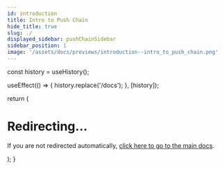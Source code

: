 ```yaml
---
id: introduction
title: Intro to Push Chain
hide_title: true
slug: ./
displayed_sidebar: pushChainSidebar
sidebar_position: 1
image: '/assets/docs/previews/introduction--intro_to_push_chain.png'
---
```



  const history = useHistory();
  
  useEffect(() => {
    history.replace('/docs');
  }, [history]);

return (
<div>
<h1>Redirecting...</h1>
<p>If you are not redirected automatically, <a href="/docs">click here to go to the main docs</a>.</p>
</div>
);
}

<ChainRedirect />
